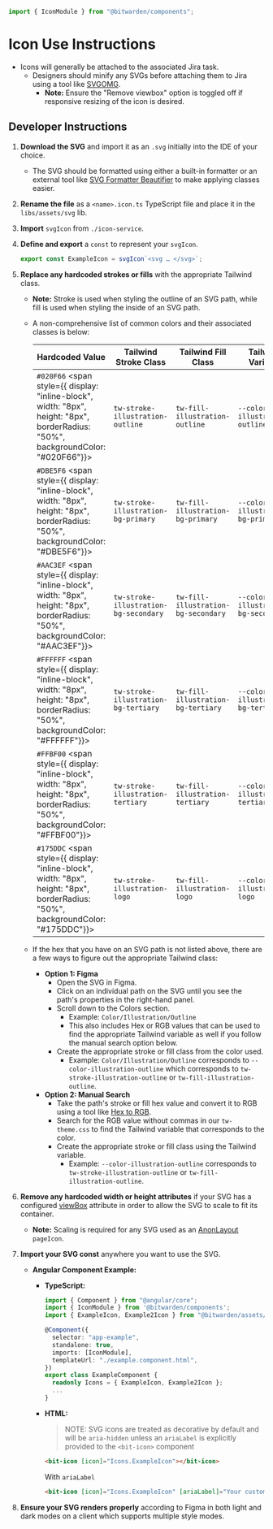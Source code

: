

<Meta of={stories} />

```ts
import { IconModule } from "@bitwarden/components";
```

# Icon Use Instructions

- Icons will generally be attached to the associated Jira task.
  - Designers should minify any SVGs before attaching them to Jira using a tool like
    [SVGOMG](https://jakearchibald.github.io/svgomg/).
    - **Note:** Ensure the "Remove viewbox" option is toggled off if responsive resizing of the icon
      is desired.

## Developer Instructions

1. **Download the SVG** and import it as an `.svg` initially into the IDE of your choice.

   - The SVG should be formatted using either a built-in formatter or an external tool like
     [SVG Formatter Beautifier](https://codebeautify.org/svg-formatter-beautifier) to make applying
     classes easier.

2. **Rename the file** as a `<name>.icon.ts` TypeScript file and place it in the `libs/assets/svg`
   lib.

3. **Import** `svgIcon` from `./icon-service`.

4. **Define and export** a `const` to represent your `svgIcon`.

   ```typescript
   export const ExampleIcon = svgIcon`<svg … </svg>`;
   ```

5. **Replace any hardcoded strokes or fills** with the appropriate Tailwind class.

   - **Note:** Stroke is used when styling the outline of an SVG path, while fill is used when
     styling the inside of an SVG path.

   - A non-comprehensive list of common colors and their associated classes is below:

     | Hardcoded Value                                                                                                                          | Tailwind Stroke Class                 | Tailwind Fill Class                 | Tailwind Variable                   |
     | ---------------------------------------------------------------------------------------------------------------------------------------- | ------------------------------------- | ----------------------------------- | ----------------------------------- |
     | `#020F66` <span style={{ display: "inline-block", width: "8px", height: "8px", borderRadius: "50%", backgroundColor: "#020F66"}}></span> | `tw-stroke-illustration-outline`      | `tw-fill-illustration-outline`      | `--color-illustration-outline`      |
     | `#DBE5F6` <span style={{ display: "inline-block", width: "8px", height: "8px", borderRadius: "50%", backgroundColor: "#DBE5F6"}}></span> | `tw-stroke-illustration-bg-primary`   | `tw-fill-illustration-bg-primary`   | `--color-illustration-bg-primary`   |
     | `#AAC3EF` <span style={{ display: "inline-block", width: "8px", height: "8px", borderRadius: "50%", backgroundColor: "#AAC3EF"}}></span> | `tw-stroke-illustration-bg-secondary` | `tw-fill-illustration-bg-secondary` | `--color-illustration-bg-secondary` |
     | `#FFFFFF` <span style={{ display: "inline-block", width: "8px", height: "8px", borderRadius: "50%", backgroundColor: "#FFFFFF"}}></span> | `tw-stroke-illustration-bg-tertiary`  | `tw-fill-illustration-bg-tertiary`  | `--color-illustration-bg-tertiary`  |
     | `#FFBF00` <span style={{ display: "inline-block", width: "8px", height: "8px", borderRadius: "50%", backgroundColor: "#FFBF00"}}></span> | `tw-stroke-illustration-tertiary`     | `tw-fill-illustration-tertiary`     | `--color-illustration-tertiary`     |
     | `#175DDC` <span style={{ display: "inline-block", width: "8px", height: "8px", borderRadius: "50%", backgroundColor: "#175DDC"}}></span> | `tw-stroke-illustration-logo`         | `tw-fill-illustration-logo`         | `--color-illustration-logo`         |

   - If the hex that you have on an SVG path is not listed above, there are a few ways to figure out
     the appropriate Tailwind class:
     - **Option 1: Figma**
       - Open the SVG in Figma.
       - Click on an individual path on the SVG until you see the path's properties in the
         right-hand panel.
       - Scroll down to the Colors section.
         - Example: `Color/Illustration/Outline`
         - This also includes Hex or RGB values that can be used to find the appropriate Tailwind
           variable as well if you follow the manual search option below.
       - Create the appropriate stroke or fill class from the color used.
         - Example: `Color/Illustration/Outline` corresponds to `--color-illustration-outline` which
           corresponds to `tw-stroke-illustration-outline` or `tw-fill-illustration-outline`.
     - **Option 2: Manual Search**
       - Take the path's stroke or fill hex value and convert it to RGB using a tool like
         [Hex to RGB](https://www.rgbtohex.net/hex-to-rgb/).
       - Search for the RGB value without commas in our `tw-theme.css` to find the Tailwind variable
         that corresponds to the color.
       - Create the appropriate stroke or fill class using the Tailwind variable.
         - Example: `--color-illustration-outline` corresponds to `tw-stroke-illustration-outline`
           or `tw-fill-illustration-outline`.

6. **Remove any hardcoded width or height attributes** if your SVG has a configured
   [viewBox](https://developer.mozilla.org/en-US/docs/Web/SVG/Attribute/viewBox) attribute in order
   to allow the SVG to scale to fit its container.

   - **Note:** Scaling is required for any SVG used as an
     [AnonLayout](?path=/docs/component-library-anon-layout--docs) `pageIcon`.

7. **Import your SVG const** anywhere you want to use the SVG.

   - **Angular Component Example:**

     - **TypeScript:**

       ```typescript
       import { Component } from "@angular/core";
       import { IconModule } from '@bitwarden/components';
       import { ExampleIcon, Example2Icon } from "@bitwarden/assets/svg";

       @Component({
         selector: "app-example",
         standalone: true,
         imports: [IconModule],
         templateUrl: "./example.component.html",
       })
       export class ExampleComponent {
         readonly Icons = { ExampleIcon, Example2Icon };
         ...
       }
       ```

     - **HTML:**

       > NOTE: SVG icons are treated as decorative by default and will be `aria-hidden` unless an
       > `ariaLabel` is explicitly provided to the `<bit-icon>` component

       ```html
       <bit-icon [icon]="Icons.ExampleIcon"></bit-icon>
       ```

       With `ariaLabel`

       ```html
       <bit-icon [icon]="Icons.ExampleIcon" [ariaLabel]="Your custom label text here"></bit-icon>
       ```

8. **Ensure your SVG renders properly** according to Figma in both light and dark modes on a client
   which supports multiple style modes.
